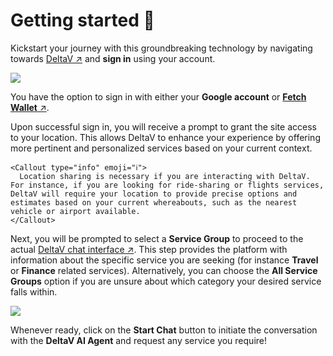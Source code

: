 
# Getting started 🎯

Kickstart your journey with this groundbreaking technology by navigating towards [DeltaV ↗️](https://deltav.agentverse.ai/login) and **sign in** using your account.

![](../../../src/images/deltav/intro_deltav.png)

You have the option to sign in with either your **Google account** or [**Fetch Wallet** ↗️](/guides/fetch-network/fetch-wallet/fetch-wallet-getting-started).

Upon successful sign in, you will receive a prompt to grant the site access to your location. This allows DeltaV to enhance your experience by offering more pertinent and personalized services based on your current context.

    <Callout type="info" emoji="ℹ️">
      Location sharing is necessary if you are interacting with DeltaV. For instance, if you are looking for ride-sharing or flights services, DeltaV will require your location to provide precise options and estimates based on your current whereabouts, such as the nearest vehicle or airport available.
    </Callout>

Next, you will be prompted to select a **Service Group** to proceed to the actual [DeltaV chat interface ↗️](/guides/deltav/deltav-chat-interface). This step provides the platform with information about the specific service you are seeking (for instance **Travel** or **Finance** related services). Alternatively, you can choose the **All Service Groups** option if you are unsure about which category your desired service falls within.

![](../../../src/images/deltav/concepts_deltav_getting-started.png)

Whenever ready, click on the **Start Chat** button to initiate the conversation with the **DeltaV AI Agent** and request any service you require!

